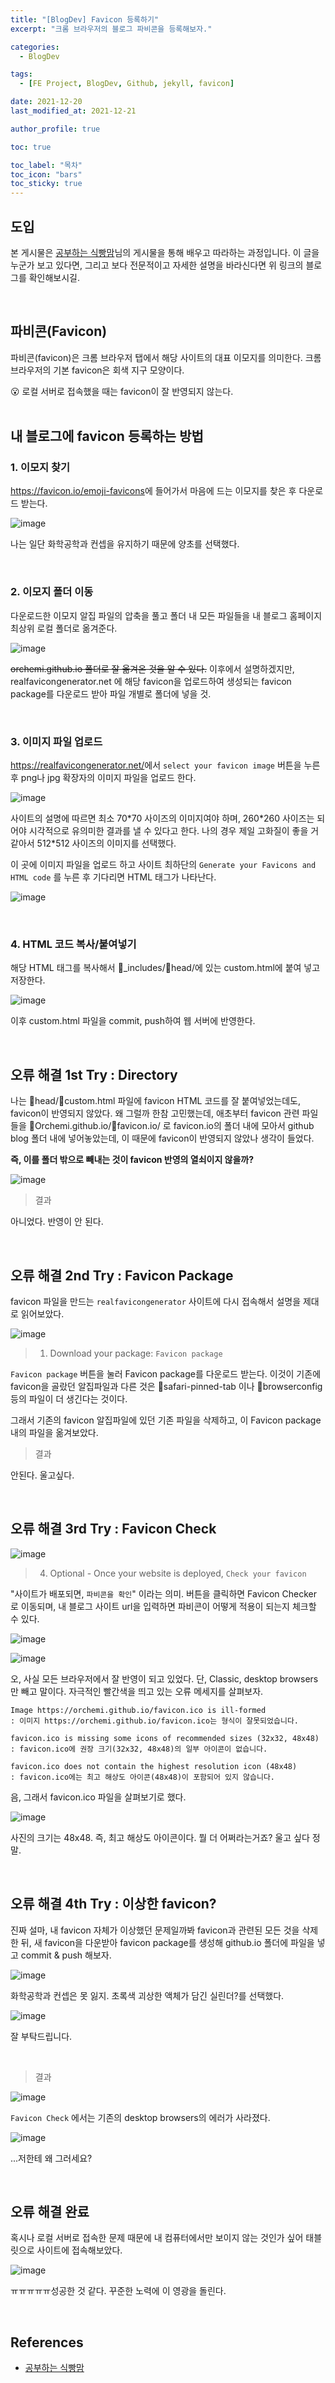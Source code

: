 ```yaml
---
title: "[BlogDev] Favicon 등록하기"
excerpt: "크롬 브라우저의 블로그 파비콘을 등록해보자."

categories:
  - BlogDev

tags:
  - [FE Project, BlogDev, Github, jekyll, favicon]

date: 2021-12-20
last_modified_at: 2021-12-21

author_profile: true

toc: true

toc_label: "목차"
toc_icon: "bars"
toc_sticky: true
---
```



## 도입

본 게시물은 [공부하는 식빵맘](https://ansohxxn.github.io/blog/favicon/)님의 게시물을 통해 배우고 따라하는 과정입니다. 이 글을 누군가 보고 있다면, 그리고 보다 전문적이고 자세한 설명을 바라신다면 위 링크의 블로그를 확인해보시길.

<br />

## 파비콘(Favicon)

파비콘(favicon)은 크롬 브라우저 탭에서 해당 사이트의 대표 이모지를 의미한다. 크롬 브라우저의 기본 favicon은 회색 지구 모양이다.

<div class="notice--primary" markdown="1">
😮 로컬 서버로 접속했을 때는 favicon이 잘 반영되지 않는다.
</div>

<br />

## 내 블로그에 favicon 등록하는 방법

### 1. 이모지 찾기

<https://favicon.io/emoji-favicons>에 들어가서 마음에 드는 이모지를 찾은 후 다운로드 받는다.

![image](https://user-images.githubusercontent.com/86189596/146689694-db48efa7-deb0-4bfa-9a06-689eccbd7fb8.png)

나는 일단 화학공학과 컨셉을 유지하기 때문에 양초를 선택했다.

<br />

### 2. 이모지 폴더 이동

다운로드한 이모지 알집 파일의 압축을 풀고 폴더 내 모든 파일들을 내 블로그 홈페이지 최상위 로컬 폴더로 옮겨준다.

![image](https://user-images.githubusercontent.com/86189596/146689565-7a9f9b1d-3aad-4f6b-acd9-6f5ca03429f5.png)

~~orchemi.github.io 폴더로 잘 옮겨온 것을 알 수 있다.~~
이후에서 설명하겠지만, realfavicongenerator.net 에 해당 favicon을 업로드하여 생성되는 favicon package를 다운로드 받아 파일 개별로 폴더에 넣을 것.

<br />

### 3. 이미지 파일 업로드

<https://realfavicongenerator.net/>에서 `select your favicon image` 버튼을 누른 후 png나 jpg 확장자의 이미지 파일을 업로드 한다.

![image](https://user-images.githubusercontent.com/86189596/146689732-ccc19cb5-fd24-4ed4-819c-83108068cc0a.png)

사이트의 설명에 따르면 최소 70\*70 사이즈의 이미지여야 하며, 260\*260 사이즈는 되어야 시각적으로 유의미한 결과를 낼 수 있다고 한다. 나의 경우 제일 고화질이 좋을 거 같아서 512\*512 사이즈의 이미지를 선택했다.

이 곳에 이미지 파일을 업로드 하고 사이트 최하단의 `Generate your Favicons and HTML code` 를 누른 후 기다리면 HTML 태그가 나타난다.

![image](https://user-images.githubusercontent.com/86189596/146689828-bab2b4b0-44dd-48b7-a965-cc48df33a18e.png)

<br />

### 4. HTML 코드 복사/붙여넣기

해당 HTML 태그를 복사해서 📁_includes/📁head/에 있는 custom.html에 붙여 넣고 저장한다.

![image](https://user-images.githubusercontent.com/86189596/146689879-db7cab9d-4f5f-4819-b1a4-d661f8fff933.png)

이후 custom.html 파일을 commit, push하여 웹 서버에 반영한다.

<br />

## 오류 해결 1st Try : Directory

나는 📁head/📃custom.html 파일에 favicon HTML 코드를 잘 붙여넣었는데도, favicon이 반영되지 않았다. 왜 그럴까 한참 고민했는데, 애초부터 favicon 관련 파일들을 📁Orchemi.github.io/📁favicon.io/ 로 favicon.io의 폴더 내에 모아서 github blog 폴더 내에 넣어놓았는데, 이 때문에 favicon이 반영되지 않았나 생각이 들었다.

**즉, 이를 폴더 밖으로 빼내는 것이 favicon 반영의 열쇠이지 않을까?**

![image](https://user-images.githubusercontent.com/86189596/146943383-ba84eba5-b693-4f44-8797-082311892a5e.png)

> 결과

아니었다. 반영이 안 된다.

<br />

## 오류 해결 2nd Try : Favicon Package

favicon 파일을 만드는 `realfavicongenerator` 사이트에 다시 접속해서 설명을 제대로 읽어보았다.

![image](https://user-images.githubusercontent.com/86189596/146946105-a9ebd8f7-982b-47e7-b67c-b35f64ec8843.png)

> 1. Download your package: `Favicon package`

`Favicon package` 버튼을 눌러 Favicon package를 다운로드 받는다. 이것이 기존에 favicon을 골랐던 알집파일과 다른 것은 📃safari-pinned-tab 이나 📃browserconfig 등의 파일이 더 생긴다는 것이다.

그래서 기존의 favicon 알집파일에 있던 기존 파일을 삭제하고, 이 Favicon package 내의 파일을 옮겨보았다.

> 결과

안된다. 울고싶다.

<br />

## 오류 해결 3rd Try : Favicon Check

![image](https://user-images.githubusercontent.com/86189596/146948278-c66b0994-5fa1-462e-af99-41e6b6dc2997.png)

> 4. Optional - Once your website is deployed, `Check your favicon`

"사이트가 배포되면, `파비콘을 확인`" 이라는 의미. 버튼을 클릭하면 Favicon Checker 로 이동되며, 내 블로그 사이트 url을 입력하면 파비콘이 어떻게 적용이 되는지 체크할 수 있다.

![image](https://user-images.githubusercontent.com/86189596/146948129-8d190cc3-2f76-416e-a127-a7c5f0d7c80b.png)

![image](https://user-images.githubusercontent.com/86189596/146948214-a21fb8ae-9058-415d-ac7d-320894f264fb.png)

오, 사실 모든 브라우저에서 잘 반영이 되고 있었다. 단, Classic, desktop browsers 만 빼고 말이다. 자극적인 빨간색을 띄고 있는 오류 메세지를 살펴보자.

```
Image https://orchemi.github.io/favicon.ico is ill-formed
: 이미지 https://orchemi.github.io/favicon.ico는 형식이 잘못되었습니다.

favicon.ico is missing some icons of recommended sizes (32x32, 48x48)
: favicon.ico에 권장 크기(32x32, 48x48)의 일부 아이콘이 없습니다.

favicon.ico does not contain the highest resolution icon (48x48)
: favicon.ico에는 최고 해상도 아이콘(48x48)이 포함되어 있지 않습니다.
```

음, 그래서 favicon.ico 파일을 살펴보기로 했다.

![image](https://user-images.githubusercontent.com/86189596/146949317-a15e1d26-c0da-4fa0-afbd-94f3667cfba4.png)

사진의 크기는 48x48. 즉, 최고 해상도 아이콘이다. 뭘 더 어쩌라는거죠? 울고 싶다 정말.

<br />

## 오류 해결 4th Try : 이상한 favicon?

진짜 설마, 내 favicon 자체가 이상했던 문제일까봐 favicon과 관련된 모든 것을 삭제한 뒤, 새 favicon을 다운받아 favicon package를 생성해 github.io 폴더에 파일을 넣고 commit & push 해보자.

![image](https://user-images.githubusercontent.com/86189596/146953274-83a0e668-ab68-402e-9819-a1414388e996.png)

화학공학과 컨셉은 못 잃지. 초록색 괴상한 액체가 담긴 실린더?를 선택했다.

![image](https://user-images.githubusercontent.com/86189596/146954079-38fb1190-aa56-4796-8c25-6f715e9aa86b.png)

잘 부탁드립니다.

<br />

> 결과

![image](https://user-images.githubusercontent.com/86189596/146954371-a7c57e3f-6e30-40c6-8a70-c61a5a9d8d7e.png)

`Favicon Check` 에서는 기존의 desktop browsers의 에러가 사라졌다.

![image](https://user-images.githubusercontent.com/86189596/146954624-9228a5a9-4544-40b2-b831-5e1aaefb59f2.png)

...저한테 왜 그러세요?

<br />

## 오류 해결 완료

혹시나 로컬 서버로 접속한 문제 때문에 내 컴퓨터에서만 보이지 않는 것인가 싶어 태블릿으로 사이트에 접속해보았다.

![image](https://user-images.githubusercontent.com/86189596/146955170-39563247-db37-40c6-afd3-ba4311114c02.png)

ㅠㅠㅠㅠㅠ성공한 것 같다. 꾸준한 노력에 이 영광을 돌린다.

<br />

## References

- [공부하는 식빵맘](https://ansohxxn.github.io/blog/posting/)
